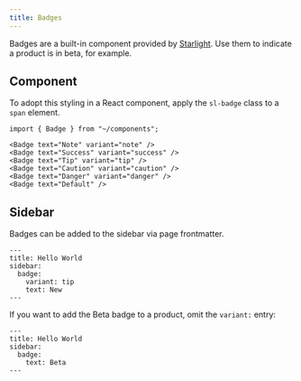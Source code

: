 ```yaml
---
title: Badges
---
```



Badges are a built-in component provided by [Starlight](https://starlight.astro.build/components/badges/). Use them to indicate a product is in beta, for example.

## Component

To adopt this styling in a React component, apply the `sl-badge` class to a `span` element.

```mdx live
import { Badge } from "~/components";

<Badge text="Note" variant="note" />
<Badge text="Success" variant="success" />
<Badge text="Tip" variant="tip" />
<Badge text="Caution" variant="caution" />
<Badge text="Danger" variant="danger" />
<Badge text="Default" />
```

## Sidebar

Badges can be added to the sidebar via page frontmatter.

```mdx
---
title: Hello World
sidebar:
  badge:
    variant: tip
    text: New
---
```

If you want to add the Beta badge to a product, omit the `variant:` entry:

```mdx
---
title: Hello World
sidebar:
  badge:
    text: Beta
---
```
